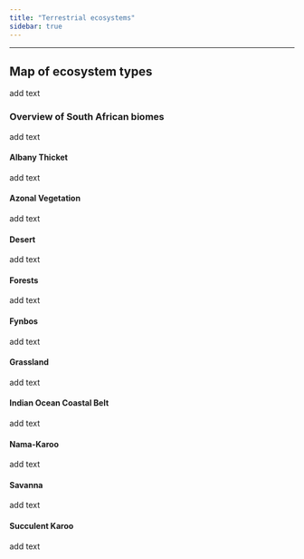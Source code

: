 ```yaml
---
title: "Terrestrial ecosystems"
sidebar: true
---
```


------------------------------------------------------------------------

## Map of ecosystem types

add text

### Overview of South African biomes

add text

#### Albany Thicket

add text

#### Azonal Vegetation

add text

#### Desert

add text

#### Forests

add text

#### Fynbos

add text

#### Grassland

add text

#### Indian Ocean Coastal Belt

add text

#### Nama-Karoo

add text

#### Savanna

add text

#### Succulent Karoo

add text
